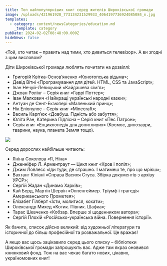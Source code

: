 ```yaml
---
title: Топ найпопулярніших книг серед жителів Широківської громади
image: /uploads/421961928_773134231529933_4064197736924085084_n.jpg
templates:
  - category: content/newsCategories/education.md
    _template: category
pubDate: 2024-02-02T08:48:00.000Z
hideNews: false
---
```


«Той, хто читає – править над тими, хто дивиться телевізор». А ви згодні з цим висловом? 

Діти Широківської громади люблять почитати на дозвіллі: 

* Григорій Квітка-Основ’яненко «Конотопська відьма»;
* Девід Вітні «Програмування для дітей. HTML, CSS та JavaScript»;
* Іван Нечуй-Левицький «Кайдашева сім'я»;
* Джоан Ролінг – Серія книг «Гаррі Поттер»;
* Іван Малкович «Найкращі українські народні казки»;
* Антуан де Сент-Екзюпері «Маленький принц»;
* Нік Еліопулос – Серія книг «Minecraft»;
* Василь Карп’юк «Довбуш. Гідність або забуття»;
* Юліта Ран, Катерина Підлісна – Серія книг «Пес Патрон»;
* Серія книг «Енциклопедія для допитливих» (Космос, динозаври, тварини, наука, планета Земля тощо).

![](/uploads/422032859_773134304863259_123951152679094705_n.jpg)

Серед дорослих найбільше читають: 

* Яніна Соколова «Я, Ніна» 
* Дженніфер Л. Арментраут — Цикл книг «Кров і попіл»;
* Джим Ловлесс «Іди туди, де страшно. І матимеш те, про що мрієш»;
* Вахтанг Кіпіані «Справа Василя Стуса. Збірка документів з архіву УРСР»;
* Сергій Жадан «Динамо Харків»;
* Кай Берд, Мартін Шервін «Оппенгеймер. Тріумф і трагедія Американського Прометея»;
* Елізабет Гілберт «Їсти, молитися, кохати»; 
* Олександр Михед «Котик. Півник. Шафка»;
* Тарас Шевченко «Кобзар. Вперше зі щоденником автора»;
* Сергій Плохій «Російсько-українська війна. Повернення історії». 

Як бачите, список дійсно великий: від художньої літератури та історичної до більш професійної та розважальної. Це вражає! 

А якщо вас щось зацікавило серед цього списку – бібліотеки Широківської громади запрошують вас. Адже там якраз оновився книжковий фонд. Тож на вас чекає багато нових, цікавих, україномовних книг!
